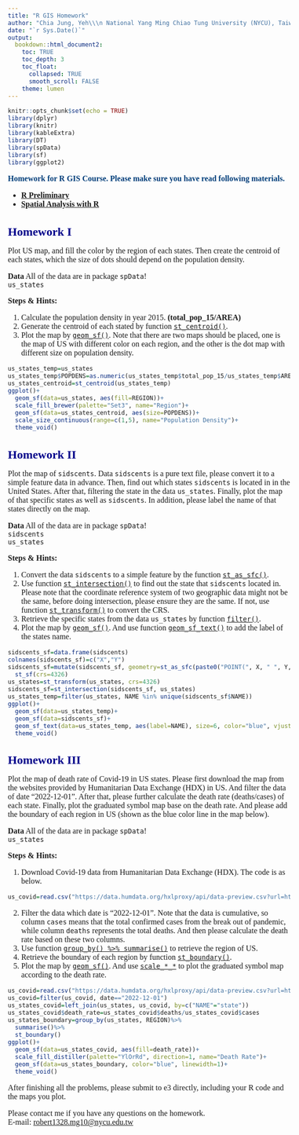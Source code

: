 ```yaml
---
title: "R GIS Homework"
author: "Chia Jung, Yeh\\\n National Yang Ming Chiao Tung University (NYCU), Taiwan"
date: "`r Sys.Date()`"
output:
  bookdown::html_document2:
    toc: TRUE
    toc_depth: 3
    toc_float:
      collapsed: TRUE
      smooth_scroll: FALSE
    theme: lumen
---
```


<style type="text/css">

body{
font-size: 16px;
font-family:"Georgia","標楷體",Serif;
}
td {  /* Table  */
  font-size: 14px;
  font-family:Georgia,"標楷體",Serif;
}
h1.title {
  font-size: 38px;
  color: DarkRed;
  font-family:Georgia,"標楷體",Serif;
}
h1 { /* Header 1 */
  font-size: 24px;
  font-family:Georgia,"標楷體",Serif;
  color: DarkBlue;
}
h2 { /* Header 2 */
    font-size: 22px;
    font-family:Georgia,"標楷體",Serif;
    color: DarkBlue;
}
h3 { /* Header 3 */
  font-size: 18px;
  font-family:Georgia,"標楷體",Serif;
  color: DarkBlue;
}
code.r{ /* Code block */
    font-size: 12px;
}
pre { /* Code block - determines code spacing between lines */
    font-size: 14px;
}
.blogbody{
font-size:17px;
  font-family:Georgia,"標楷體",Serif;
line-height: 150%;
}
</style>


```r
knitr::opts_chunk$set(echo = TRUE)
library(dplyr)
library(knitr)
library(kableExtra)
library(DT)
library(spData)
library(sf)
library(ggplot2)
```


<p style="color:#003D79;font-size:16px">**Homework for R GIS Course. Please make sure you have read following materials.**</p>   

* [**R Preliminary**](https://chiajung-yeh.github.io/R-Code-Sharing/R_Preliminary/R_Preliminary.html)
* [**Spatial Analysis with R**](https://chiajung-yeh.github.io/Spatial-Analysis/)  


# **Homework I**
Plot US map, and fill the color by the region of each states. Then create the centroid of each states, which the size of dots should depend on the population density.  

**Data**
All of the data are in package `spData`!  
`us_states`  

**Steps & Hints:**  

1. Calculate the population density in year 2015. **(total_pop_15/AREA)**  
2. Generate the centroid of each stated by function [`st_centroid()`](https://chiajung-yeh.github.io/Spatial-Analysis/spatial-operations.html#centroid).  
3. Plot the map by [`geom_sf()`](https://chiajung-yeh.github.io/Spatial-Analysis/data-visualization-with-maps.html#map-overlay). Note that there are two maps should be placed, one is the map of US with different color on each region, and the other is the dot map with different size on population density.  


```r
us_states_temp=us_states
us_states_temp$POPDENS=as.numeric(us_states_temp$total_pop_15/us_states_temp$AREA)
us_states_centroid=st_centroid(us_states_temp)
ggplot()+
  geom_sf(data=us_states, aes(fill=REGION))+
  scale_fill_brewer(palette="Set3", name="Region")+
  geom_sf(data=us_states_centroid, aes(size=POPDENS))+
  scale_size_continuous(range=c(1,5), name="Population Density")+
  theme_void()
```




# **Homework II**
Plot the map of `sidscents`. Data `sidscents` is a pure text file, please convert it to a simple feature data in advance. Then, find out which states `sidscents` is located in in the United States. After that, filtering the state in the data `us_states`. Finally, plot the map of that specific states as well as `sidscents`. In addition, please label the name of that states directly on the map.  

**Data**
All of the data are in package `spData`!  
`sidscents`  
`us_states`  

**Steps & Hints:**  

1. Convert the data `sidscents` to a simple feature by the function [`st_as_sfc()`](https://chiajung-yeh.github.io/Spatial-Analysis/geographic-data.html#convert-text-file-to-shapefile).  
2. Use function [`st_intersection()`](https://chiajung-yeh.github.io/Spatial-Analysis/spatial-operations.html#clipping) to find out the state that `sidscents` located in. Please note that the coordinate reference system of two geographic data might not be the same, before doing intersection, please ensure they are the same. If not, use function [`st_transform()`](https://chiajung-yeh.github.io/Spatial-Analysis/geographic-data.html#reproject-geographic-data) to convert the CRS.  
3. Retrieve the specific states from the data `us_states` by function [`filter()`](https://chiajung-yeh.github.io/R-Code-Sharing/R_Preliminary/R_Preliminary.html#22_Filter).  
4. Plot the map by [`geom_sf()`](https://chiajung-yeh.github.io/Spatial-Analysis/data-visualization-with-maps.html#map-overlay). And use function [`geom_sf_text()`](https://chiajung-yeh.github.io/Spatial-Analysis/data-visualization-with-maps.html#labels-on-map) to add the label of the states name.  


```r
sidscents_sf=data.frame(sidscents)
colnames(sidscents_sf)=c("X","Y")
sidscents_sf=mutate(sidscents_sf, geometry=st_as_sfc(paste0("POINT(", X, " ", Y, ")")))%>%
  st_sf(crs=4326)
us_states=st_transform(us_states, crs=4326)
sidscents_sf=st_intersection(sidscents_sf, us_states)
us_states_temp=filter(us_states, NAME %in% unique(sidscents_sf$NAME))
ggplot()+
  geom_sf(data=us_states_temp)+
  geom_sf(data=sidscents_sf)+
  geom_sf_text(data=us_states_temp, aes(label=NAME), size=6, color="blue", vjust=-1.9, hjust=-0.1)+
  theme_void()
```




# **Homework III**
Plot the map of death rate of Covid-19 in US states. Please first download the map from the websites provided by Humanitarian Data Exchange (HDX) in US. And filter the data of date "2022-12-01". After that, please further calculate the death rate (deaths/cases) of each state. Finally, plot the graduated symbol map base on the death rate. And please add the boundary of each region in US (shown as the blue color line in the map below).  

**Data**
All of the data are in package `spData`!  
`us_states`  

**Steps & Hints:**  

1. Download Covid-19 data from Humanitarian Data Exchange (HDX). The code is as below.  
```r
us_covid=read.csv("https://data.humdata.org/hxlproxy/api/data-preview.csv?url=https%3A%2F%2Fraw.githubusercontent.com%2Fnytimes%2Fcovid-19-data%2Fmaster%2Fus-states.csv&filename=us-states.csv")
```
2. Filter the data which date is "2022-12-01". Note that the data is cumulative, so column `cases` means that the total confirmed cases from the break out of pandemic, while column `deaths` represents the total deaths. And then please calculate the death rate based on these two columns.  
3. Use function [`group_by() %>% summarise()`](https://chiajung-yeh.github.io/Spatial-Analysis/spatial-operations.html#attribute-aggregation) to retrieve the region of US.  
4. Retrieve the boundary of each region by function [`st_boundary()`](https://chiajung-yeh.github.io/Spatial-Analysis/spatial-operations.html#boundary).  
5. Plot the map by [`geom_sf()`](https://chiajung-yeh.github.io/Spatial-Analysis/data-visualization-with-maps.html#map-overlay). And use [`scale_*_*`](https://chiajung-yeh.github.io/Spatial-Analysis/data-visualization-with-maps.html#graduated-symbol-map) to plot the graduated symbol map according to the death rate.  

```r
us_covid=read.csv("https://data.humdata.org/hxlproxy/api/data-preview.csv?url=https%3A%2F%2Fraw.githubusercontent.com%2Fnytimes%2Fcovid-19-data%2Fmaster%2Fus-states.csv&filename=us-states.csv")
us_covid=filter(us_covid, date=="2022-12-01")
us_states_covid=left_join(us_states, us_covid, by=c("NAME"="state"))
us_states_covid$death_rate=us_states_covid$deaths/us_states_covid$cases
us_states_boundary=group_by(us_states, REGION)%>%
  summarise()%>%
  st_boundary()
ggplot()+
  geom_sf(data=us_states_covid, aes(fill=death_rate))+
  scale_fill_distiller(palette="YlOrRd", direction=1, name="Death Rate")+
  geom_sf(data=us_states_boundary, color="blue", linewidth=1)+
  theme_void()
```


After finishing all the problems, please submit to e3 directly, including your R code and the maps you plot.  

Please contact me if you have any questions on the homework.  
E-mail: [robert1328.mg10@nycu.edu.tw](mailto:robert1328.mg10@nycu.edu.tw)










